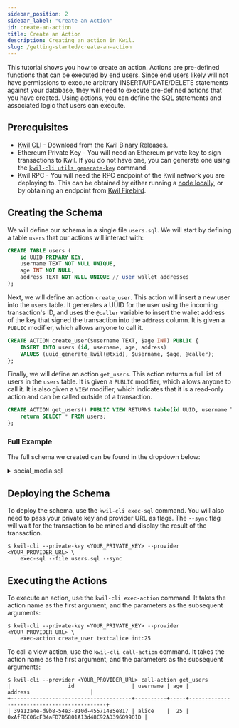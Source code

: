 ```yaml
---
sidebar_position: 2
sidebar_label: "Create an Action"
id: create-an-action
title: Create an Action
description: Creating an action in Kwil.
slug: /getting-started/create-an-action
---
```


This tutorial shows you how to create an action. Actions are pre-defined functions that can be executed by end users. Since end users
likely will not have permissions to execute arbitrary INSERT/UPDATE/DELETE statements against your database, they will need to execute
pre-defined actions that you have created. Using actions, you can define the SQL statements and associated logic that users can execute.

## Prerequisites

- [Kwil CLI](https://github.com/kwilteam/kwil-db/releases) - Download from the Kwil Binary Releases.
- Ethereum Private Key - You will need an Ethereum private key to sign transactions to Kwil.
If you do not have one, you can generate one using the [`kwil-cli utils generate-key`](/docs/ref/kwil-cli/utils/generate-key#examples) command.
- Kwil RPC - You will need the RPC endpoint of the Kwil network you are deploying to. This can be obtained by either running a [node
locally](/docs/node/quickstart), or by obtaining an endpoint from [Kwil Firebird](https://admin.kwil.com/firebird/login>).

## Creating the Schema

We will define our schema in a single file `users.sql`. We will start by defining a table `users` that our actions will interact with:

```sql title="users.sql"
CREATE TABLE users (
    id UUID PRIMARY KEY,
    username TEXT NOT NULL UNIQUE,
    age INT NOT NULL,
    address TEXT NOT NULL UNIQUE // user wallet addresses
);
```

Next, we will define an action `create_user`. This action will insert a new user into the `users` table. It generates a UUID for the user
using the incoming transaction's ID, and uses the `@caller` variable to insert the wallet address of the key that signed the transaction
into the `address` column. It is given a `PUBLIC` modifier, which allows anyone to call it.

```sql title="users.sql"
CREATE ACTION create_user($username TEXT, $age INT) PUBLIC {
    INSERT INTO users (id, username, age, address)
    VALUES (uuid_generate_kwil(@txid), $username, $age, @caller);
};
```

Finally, we will define an action `get_users`. This action returns a full list of users in the `users` table. It is given a `PUBLIC` modifier,
which allows anyone to call it. It is also given a `VIEW` modifier, which indicates that it is a read-only action and can be called outside
of a transaction.

```sql title="users.sql"
CREATE ACTION get_users() PUBLIC VIEW RETURNS table(id UUID, username TEXT, age INT, address TEXT) {
    return SELECT * FROM users;
};
```

### Full Example
The full schema we created can be found in the dropdown below:

<details>
    <summary> social_media.sql </summary>

```sql showLineNumbers
CREATE TABLE users (
    id UUID PRIMARY KEY,
    username TEXT NOT NULL UNIQUE,
    age INT NOT NULL,
    address TEXT NOT NULL UNIQUE // user wallet addresses
);

CREATE ACTION create_user($username TEXT, $age INT) PUBLIC {
    INSERT INTO users (id, username, age, address)
    VALUES (uuid_generate_kwil(@txid), $username, $age, @caller);
};

CREATE ACTION get_users() PUBLIC VIEW RETURNS table(id UUID, username TEXT, age INT, address TEXT) {
    return SELECT * FROM users;
};
```
</details>

## Deploying the Schema

To deploy the schema, use the `kwil-cli exec-sql` command. You will also need to pass your private key and provider URL as flags. The
`--sync` flag will wait for the transaction to be mined and display the result of the transaction.

```shell
$ kwil-cli --private-key <YOUR_PRIVATE_KEY> --provider <YOUR_PROVIDER_URL> \
    exec-sql --file users.sql --sync
```

## Executing the Actions

To execute an action, use the `kwil-cli exec-action` command. It takes the action name as the first argument, and the parameters as
the subsequent arguments:

```shell
$ kwil-cli --private-key <YOUR_PRIVATE_KEY> --provider <YOUR_PROVIDER_URL> \
    exec-action create_user text:alice int:25
```

To call a view action, use the `kwil-cli call-action` command. It takes the action name as the first argument, and the parameters as
the subsequent arguments:

```shell
$ kwil-cli --provider <YOUR_PROVIDER_URL> call-action get_users
|                  id                  | username | age |                  address                   |
+--------------------------------------+----------+-----+--------------------------------------------+
| 39a12a4e-d9b8-54e3-810d-45571485e817 | alice    |  25 | 0xAfFDC06cF34aFD7D5801A13d48C92AD39609901D |
```
